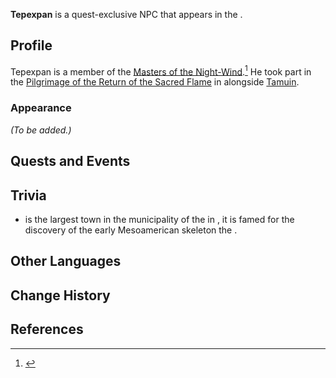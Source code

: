 {{Character Infobox
|type             = Quest NPC
|image            = NPC Tepexpan.png
|realname         = <!-- Optional, if different from in-game name -->
|deceased         = <!-- Past (for deceased prior to events of the game) or free response -->
|region           = Natlan
|location         = Natlan
|affiliation      = Masters of the Night-Wind

|title            = 

|ancestry         = <!-- Clan/family -->
|father           = 
|mother           = 
|spouse           = 
|sibling          = 
|child            = 
|relative         = 

|voiceEN          = 
|voiceCN          = 
|voiceJP          = 
|voiceKR          = 
}}
'''Tepexpan''' is a quest-exclusive NPC that appears in the {{Quest|Flowers Resplendent on the Sun-Scorched Sojourn}}.
<!--
==Location==
{{subst:#tag:gallery|
NPC Location {{subst:#titleparts:{{subst:PAGENAME}}}}.png{{subst:!}}{{subst:#titleparts:{{subst:PAGENAME}}}}'s location
NPC Location {{subst:#titleparts:{{subst:PAGENAME}}}} Context.png{{subst:!}}Additional context
}}
-->
==Profile==
Tepexpan is a member of the [[Masters of the Night-Wind]].<ref>{{Ref/Quest|Pilgrimage of the Return of the Sacred Flame (Quest)}}</ref> He took part in the [[Pilgrimage of the Return of the Sacred Flame]] in {{Quest|Flowers Resplendent on the Sun-Scorched Sojourn}} alongside [[Tamuin]].

===Appearance===
<!--Keep appearance section short and concise. Limit to 2 paragraphs with 3-4 sentences each.-->
''(To be added.)''

==Quests and Events==
{{Quests and Events}}
<!--
==Idle Quotes==
{{Dialogue Start}}
: {{DIcon|Idle}} {{Tx}}
:: {{A|VO {{subst:#titleparts:{{subst:PAGENAME}}}} 01.ogg}} "{{Tx}}"
{{Dialogue End}}

==Dialogue==
{{Dialogue Start}}
:'''{{subst:#titleparts:{{subst:PAGENAME}}}}:''' 
:{{DIcon}}
{{Dialogue End}}
<!--
==Event Dialogue==
===Event Name===
{{Dialogue Start}}
:'''{{subst:#titleparts:{{subst:PAGENAME}}}}:'''
{{Dialogue End}}
-->
==Trivia==
*{{w|Tepexpan}} is the largest town in the {{w|Acolman}} municipality of the {{w|State of Mexico}} in {{w|Mexico}}, it is famed for the discovery of the early Mesoamerican skeleton the {{w|Tepexpan man}}.

==Other Languages==
{{Other Languages|default_hidden=1
|en      = Tepexpan
|zhs     = 特佩潘
|zhs_rm  = Tèpèipān
|zht     = 特佩潘
|zht_rm  = Tèpèipān
|ja      = テペスパン
|ko      = 테페판
|es      = Tepexpan
|fr      = Tepexpan
|ru      = Тепекспан
|th      = Tepexpan
|vi      = Tepexpan
|de      = Tepexpan
|id      = Tepexpan
|pt      = Tepexpan
|tr      = Tepexpan
|it      = Tepexpan
}}

==Change History==
{{Change History|5.0}}

==References==
{{Reflist}}